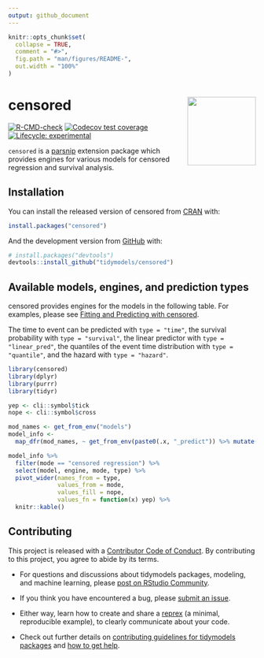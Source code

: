 ```yaml
---
output: github_document
---
```


<!-- README.md is generated from README.Rmd. Please edit that file -->

```r
knitr::opts_chunk$set(
  collapse = TRUE,
  comment = "#>",
  fig.path = "man/figures/README-",
  out.width = "100%"
)
```

# censored <a href='https://censored.tidymodels.org'><img src='man/figures/logo.png' align="right" height="139" /></a>

<!-- badges: start -->
[![R-CMD-check](https://github.com/tidymodels/censored/actions/workflows/R-CMD-check.yaml/badge.svg)](https://github.com/tidymodels/censored/actions/workflows/R-CMD-check.yaml)
[![Codecov test coverage](https://codecov.io/gh/tidymodels/censored/branch/main/graph/badge.svg)](https://app.codecov.io/gh/tidymodels/censored?branch=main)
[![Lifecycle: experimental](https://img.shields.io/badge/lifecycle-experimental-orange.svg)](https://lifecycle.r-lib.org/articles/stages.html) 
<!-- badges: end -->

`censored` is a [parsnip](https://parsnip.tidymodels.org) extension package which provides engines for various models for censored regression and survival analysis.

## Installation

You can install the released version of censored from [CRAN](https://CRAN.R-project.org) with:

``` r
install.packages("censored")
```

And the development version from [GitHub](https://github.com/) with:

``` r
# install.packages("devtools")
devtools::install_github("tidymodels/censored")
```

## Available models, engines, and prediction types 

censored provides engines for the models in the following table. For examples, please see [Fitting and Predicting with censored](https://censored.tidymodels.org/articles/articles/examples.html).

The time to event can be predicted with `type = "time"`, the 
survival probability with `type = "survival"`, the linear predictor with `type = "linear_pred"`, the quantiles of the event time distribution with `type = "quantile"`, and the hazard with `type = "hazard"`.

```r
library(censored)
library(dplyr)
library(purrr)
library(tidyr)

yep <- cli::symbol$tick
nope <- cli::symbol$cross

mod_names <- get_from_env("models")
model_info <-
  map_dfr(mod_names, ~ get_from_env(paste0(.x, "_predict")) %>% mutate(model = .x))

model_info %>%
  filter(mode == "censored regression") %>%
  select(model, engine, mode, type) %>%
  pivot_wider(names_from = type, 
              values_from = mode, 
              values_fill = nope, 
              values_fn = function(x) yep) %>%
  knitr::kable()
```

## Contributing

This project is released with a [Contributor Code of Conduct](https://contributor-covenant.org/version/2/0/CODE_OF_CONDUCT.html). By contributing to this project, you agree to abide by its terms.

- For questions and discussions about tidymodels packages, modeling, and machine learning, please [post on RStudio Community](https://community.rstudio.com/new-topic?category_id=15&tags=tidymodels,question).

- If you think you have encountered a bug, please [submit an issue](https://github.com/tidymodels/censored/issues).

- Either way, learn how to create and share a [reprex](https://reprex.tidyverse.org/articles/articles/learn-reprex.html) (a minimal, reproducible example), to clearly communicate about your code.

- Check out further details on [contributing guidelines for tidymodels packages](https://www.tidymodels.org/contribute/) and [how to get help](https://www.tidymodels.org/help/).
